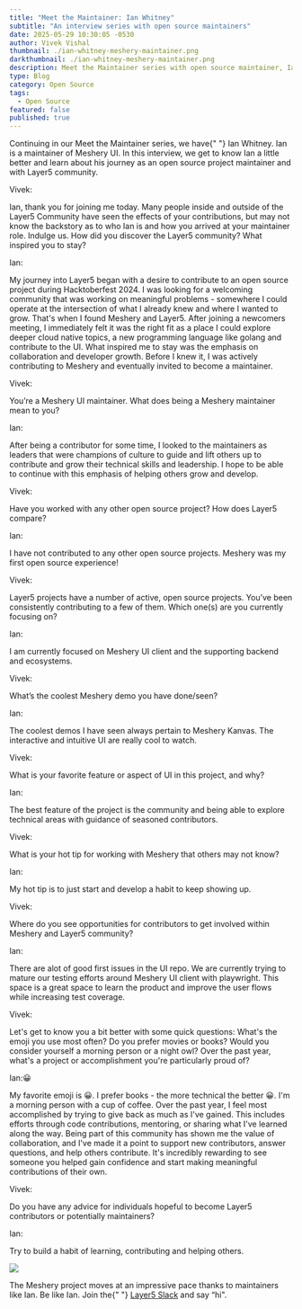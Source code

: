 ```yaml
---
title: "Meet the Maintainer: Ian Whitney"
subtitle: "An interview series with open source maintainers"
date: 2025-05-29 10:30:05 -0530
author: Vivek Vishal
thumbnail: ./ian-whitney-meshery-maintainer.png
darkthumbnail: ./ian-whitney-meshery-maintainer.png
description: Meet the Maintainer series with open source maintainer, Ian Whitney
type: Blog
category: Open Source
tags:
  - Open Source
featured: false
published: true
---
```



<BlogWrapper>
<MeetTheMaintainer>

<div class="intro">
  <p>
    Continuing in our Meet the Maintainer series, we have{" "}
    <Link to="/community/members/ian-whitney">Ian Whitney</Link>. Ian is a
    maintainer of <Link to="/cloud-native-management/meshery">Meshery UI</Link>.
    In this interview, we get to know Ian a little better and learn about his
    journey as an open source project maintainer and with Layer5 community.
  </p>
</div>

<div class="interviewer">
  <span>Vivek:</span>
  <p>
    Ian, thank you for joining me today. Many people inside and outside of the
    Layer5 Community have seen the effects of your contributions, but may not
    know the backstory as to who Ian is and how you arrived at your maintainer
    role. Indulge us. How did you discover the Layer5 community? What inspired you
    to stay?
  </p>
</div>

<div class="interviewee">
  <span>Ian:</span>
  <p>
    My journey into Layer5 began with a desire to contribute to an open source project during Hacktoberfest 2024.  I was looking for a welcoming community that was working on meaningful problems - somewhere I could operate at the intersection of what I already knew and where I wanted to grow. That's when I found Meshery and Layer5. After joining a newcomers meeting, I immediately felt it was the right fit as a place I could explore deeper cloud native topics, a new programming language like golang and contribute to the UI. What inspired me to stay was the emphasis on collaboration and developer growth. Before I knew it, I was actively contributing to Meshery and eventually invited to become a maintainer.
  </p>
</div>

<div class="interviewer">
  <span>Vivek:</span>
  <p>
    You’re a <Link to="/cloud-native-management/meshery">Meshery UI</Link> maintainer. What does being a Meshery maintainer mean to you?
  </p>
</div>

<div class="interviewee">
  <span>Ian:</span>
  <p>
    After being a contributor for some time, I looked to the maintainers as leaders that were champions of culture to guide and lift others up to contribute and grow their technical skills and leadership. I hope to be able to continue with this emphasis of helping others grow and develop. 
  </p>
</div>

<div class="interviewer">
  <span>Vivek:</span>
  <p>
    Have you worked with any other open source project? How does Layer5 compare?
  </p>
</div>

<div class="interviewee">
  <span>Ian:</span>
  <p>
    I have not contributed to any other open source projects. Meshery was my first open source experience!
  </p>
</div>

<div class="interviewer">
  <span>Vivek:</span>
  <p>
    <Link to="/projects">Layer5 projects</Link> have a number of active, open
    source projects. You’ve been consistently contributing to a few of them.
    Which one(s) are you currently focusing on?
  </p>
</div>

<div class="interviewee">
  <span>Ian:</span>
  <p>
   I am currently focused on Meshery UI client and the supporting backend and ecosystems. 
  </p>
</div>

<div class="interviewer">
  <span>Vivek:</span>
  <p>What’s the coolest Meshery demo you have done/seen?</p>
</div>

<div class="interviewee">
  <span>Ian:</span>
  <p>
    The coolest demos I have seen always pertain to Meshery Kanvas. The interactive and intuitive UI are really cool to watch.
  </p>
</div>

<div class="interviewer">
  <span>Vivek:</span>
  <p>What is your favorite feature or aspect of UI in this project, and why?</p>
</div>

<div class="interviewee">
  <span>Ian:</span>
  <p>
    The best feature of the project is the community and being able to explore technical areas with guidance of seasoned contributors.
  </p>
</div>

<div class="interviewer">
  <span>Vivek:</span>
  <p>What is your hot tip for working with Meshery that others may not know?</p>
</div>

<div class="interviewee">
  <span>Ian:</span>
  <p>
    My hot tip is to just start and develop a habit to keep showing up. 
  </p>
</div>

<div class="interviewer">
  <span>Vivek:</span>
  <p>
    Where do you see opportunities for contributors to get involved within
    Meshery and Layer5 community?
  </p>
</div>

<div class="interviewee">
  <span>Ian:</span>
  <p>
   There are alot of good first issues in the UI repo. We are currently trying to mature our testing efforts around Meshery UI client with playwright. This space is a great space to learn the product and improve the user flows while increasing test coverage. 
  </p>
</div>

<div class="interviewer">
  <span>Vivek:</span>
  <p>
    Let's get to know you a bit better with some quick questions:  What's the emoji you use most often? Do you prefer movies or books? Would you consider yourself a morning person or a night owl? Over the past year, what's a project or accomplishment you're particularly proud of?
  </p>
</div>

<div class="interviewee">
  <span>Ian:</span>😀
  <p>
    My favorite emoji is 😀. I prefer books - the more technical the better 😀. I'm a morning person with a cup of coffee.
    Over the past year, I feel most accomplished by trying to give back as much as I've gained. This includes efforts through code contributions, mentoring, or sharing what I've learned along the way. Being part of this community has shown me the value of collaboration, and I've made it a point to support new contributors, answer questions, and help others contribute. It's incredibly rewarding to see someone you helped gain confidence and start making meaningful contributions of their own.
  </p>
</div>

<div class="interviewer">
  <span>Vivek:</span>
  <p>
    Do you have any advice for individuals hopeful to become Layer5 contributors
    or potentially maintainers?
  </p>
</div>

<div class="interviewee">
  <span>Ian:</span>
  <p>
    Try to build a habit of learning, contributing and helping others. 
  </p>
</div>

<div class="note">
  <img src={ForkLift} />
  <p>
    The Meshery project moves at an impressive pace thanks to maintainers like
    Ian. Be like Ian. Join the{" "}
    <a href="https://slack.layer5.io">Layer5 Slack</a> and say “hi".
  </p>
</div>

</MeetTheMaintainer>
</BlogWrapper>
